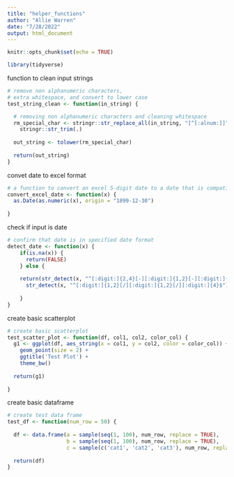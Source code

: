 ```yaml
---
title: "helper_functions"
author: "Allie Warren"
date: "7/28/2022"
output: html_document
---
```


```r
knitr::opts_chunk$set(echo = TRUE)

library(tidyverse)
```

function to clean input strings

```r

# remove non alphanumeric characters,
# extra whitespace, and convert to lower case
test_string_clean <- function(in_string) {

  # removing non alphanumeric characters and cleaning whitespace
  rm_special_char <- stringr::str_replace_all(in_string, "[^[:alnum:]]", " ") %>%
    stringr::str_trim(.)
  
  out_string <- tolower(rm_special_char)
  
  return(out_string)
}

```


convet date to excel format

```r

# a function to convert an excel 5-digit date to a date that is compatible with WDRS
convert_excel_date <- function(x) {
  as.Date(as.numeric(x), origin = "1899-12-30")
  
}

```


check if input is date

```r

# confirm that date is in specified date format
detect_date <- function(x) {
    if(is.na(x)) {
      return(FALSE)
    } else {
      
    return(str_detect(x, "^[:digit:]{2,4}[-][:digit:]{1,2}[-][:digit:]{1,2}$") |
      str_detect(x, "^[:digit:]{1,2}[/][:digit:]{1,2}[/][:digit:]{4}$"))
      
    }
}

```


create basic scatterplot

```r

# create basic scatterplot
test_scatter_plot <- function(df, col1, col2, color_col) {
  g1 <- ggplot(df, aes_string(x = col1, y = col2, color = color_col)) +
    geom_point(size = 2) +
    ggtitle('Test Plot') +
    theme_bw()
  
  return(g1)
  
}


```

create basic dataframe

```r

# create test data frame
test_df <- function(num_row = 50) {
  
  df <- data.frame(a = sample(seq(1, 100), num_row, replace = TRUE),
                   b = sample(seq(1, 100), num_row, replace = TRUE),
                   c = sample(c('cat1', 'cat2', 'cat3'), num_row, replace = TRUE))
  
  return(df)
}

```